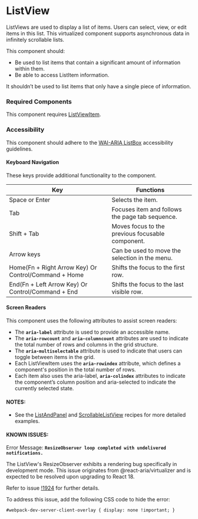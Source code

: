 
<Meta title="Components/ListView/ListView" />

# ListView

ListViews are used to display a list of items. Users can select, view, or edit items in this list.
This virtualized component supports asynchronous data in infinitely scrollable lists. 

This component should:
- Be used to list items that contain a significant amount of information within them.
- Be able to access ListItem information.

It shouldn’t be used to list items that only have a single piece of information.

### Required Components

This component requires [ListViewItem](./?path=/docs/components-listviewitem--docs).

### Accessibility

This component should adhere to the [WAI-ARIA ListBox](https://www.w3.org/WAI/ARIA/apg/patterns/listbox/) accessibility guidelines. 

#### Keyboard Navigation

These keys provide additional functionality to the component. 

| Key | Functions |
| ---- | ---- |
| Space or Enter | Selects the item. |
| Tab | Focuses item and follows the page tab sequence. |
| Shift + Tab | Moves focus to the previous focusable component. |
| Arrow keys | Can be used to move the selection in the menu.  |
| Home(Fn + Right Arrow Key) Or Control/Command + Home | Shifts the focus to the first row. |
| End(Fn + Left Arrow Key) Or Control/Command + End | Shifts the focus to the last visible row. |

#### Screen Readers

This component uses the following attributes to assist screen readers:
- The **`aria-label`** attribute is used to provide an accessible name.
- The **`aria-rowcount`**  and **`aria-columncount`**  attributes are used to indicate the total number of rows and columns in the grid structure. 
- The **`aria-multiselectable`**  attribute is used to indicate that users can toggle between items in the grid. 
- Each ListViewItem uses the **`aria-rowindex`**  attribute, which defines a component's position in the total number of rows. 
- Each item also uses the aria-label, **`aria-colindex`**  attributes to indicate the component’s column position and aria-selected to indicate the currently selected state.

#### NOTES:
- See the [ListAndPanel](./?path=/docs/recipes-listandpanel--docs) and [ScrollableListView](./?path=/docs/recipes-scrollablelistview--docs) recipes for more detailed examples.

#### KNOWN ISSUES:
Error Message: **`ResizeObserver loop completed with undelivered notifications.`**

The ListView's ResizeObserver exhibits a rendering bug specifically in development mode. This issue originates from @react-aria/virtualizer and is expected to be resolved upon upgrading to React 18. 

Refer to issue [!1924](https://github.com/adobe/react-spectrum/issues/1924) for further details.

To address this issue, add the following CSS code to hide the error:

`#webpack-dev-server-client-overlay {
    display: none !important;
}`





